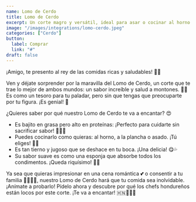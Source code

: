 ```yaml
---
name: Lomo de Cerdo
title: Lomo de Cerdo
excerpt: Un corte magro y versátil, ideal para asar o cocinar al horno.
image: "/images/integrations/lomo-cerdo.jpeg"
categories: ["Cerdo"]
button:
  label: Comprar
  link: "#"
draft: false
---
```

¡Amigo, te presento al rey de las comidas ricas y saludables! 👑🥩

Ven y déjate sorprender por la maravilla del Lomo de Cerdo, un corte que te trae lo mejor de ambos mundos: un sabor increíble y salud a montones. 🤤💪 Es como un tesoro para tu paladar, pero sin que tengas que preocuparte por tu figura. ¡Es genial! 🎉

¿Quieres saber por qué nuestro Lomo de Cerdo te va a encantar? 😍

- Es bajito en grasa pero alto en proteínas: ¡Perfecto para cuidarte sin sacrificar sabor! 🏋️‍♂️🍖
- Puedes cocinarlo como quieras: al horno, a la plancha o asado. ¡Tú eliges! 🍳🔥
- Es tan tierno y jugoso que se deshace en tu boca. ¡Una delicia! 😋💦
- Su sabor suave es como una esponja que absorbe todos los condimentos. ¡Queda riquísimo! 🧽🌿

Ya sea que quieras impresionar en una cena romántica 💕 o consentir a tu familia 👨‍👩‍👧‍👦, nuestro Lomo de Cerdo hará que tu comida sea inolvidable. ¡Anímate a probarlo! Pídelo ahora y descubre por qué los chefs hondureños están locos por este corte. ¡Te va a encantar! 🇭🇳👨‍🍳🤩